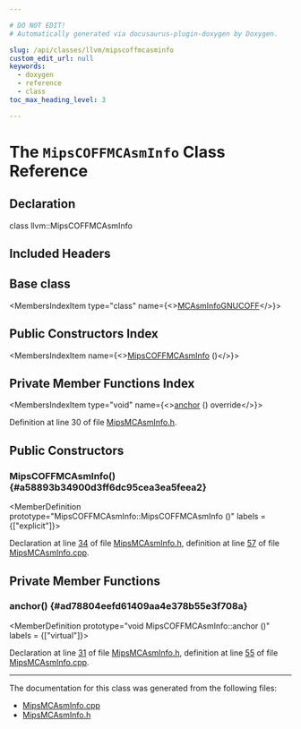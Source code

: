 ```yaml
---

# DO NOT EDIT!
# Automatically generated via docusaurus-plugin-doxygen by Doxygen.

slug: /api/classes/llvm/mipscoffmcasminfo
custom_edit_url: null
keywords:
  - doxygen
  - reference
  - class
toc_max_heading_level: 3

---
```





# The `MipsCOFFMCAsmInfo` Class Reference

<DoxygenPage pluginConfig={pluginConfig}>



## Declaration

<CodeBlock>class llvm::MipsCOFFMCAsmInfo</CodeBlock>

## Included Headers

<IncludesList>
<IncludesListItem
  filePath="Target/Mips/MCTargetDesc/MipsMCAsmInfo.h"
  permalink="/docs/api/files/lib/lib/target/lib/target/mips/lib/target/mips/mctargetdesc/mipsmcasminfo-h"
  isLocal="true" />
</IncludesList>

## Base class

<MembersIndex>

<MembersIndexItem
  type="class"
  name={<><a href="/docs/api/classes/llvm/mcasminfognucoff">MCAsmInfoGNUCOFF</a></>}>
</MembersIndexItem>

</MembersIndex>

## Public Constructors Index

<MembersIndex>

<MembersIndexItem
  name={<><a href="#a58893b34900d3ff6dc95cea3ea5feea2">MipsCOFFMCAsmInfo</a> ()</>}>
</MembersIndexItem>

</MembersIndex>

## Private Member Functions Index

<MembersIndex>

<MembersIndexItem
  type="void"
  name={<><a href="#ad78804eefd61409aa4e378b55e3f708a">anchor</a> () override</>}>
</MembersIndexItem>

</MembersIndex>


Definition at line 30 of file <a href="/docs/api/files/lib/lib/target/lib/target/mips/lib/target/mips/mctargetdesc/mipsmcasminfo-h">MipsMCAsmInfo.h</a>.

<SectionDefinition>

## Public Constructors

### MipsCOFFMCAsmInfo() {#a58893b34900d3ff6dc95cea3ea5feea2}

<MemberDefinition
  prototype="MipsCOFFMCAsmInfo::MipsCOFFMCAsmInfo ()"
  labels = {["explicit"]}>

Declaration at line <a href="/docs/api/files/lib/lib/target/lib/target/mips/lib/target/mips/mctargetdesc/mipsmcasminfo-h/#l00034">34</a> of file <a href="/docs/api/files/lib/lib/target/lib/target/mips/lib/target/mips/mctargetdesc/mipsmcasminfo-h">MipsMCAsmInfo.h</a>, definition at line <a href="/docs/api/files/lib/lib/target/lib/target/mips/lib/target/mips/mctargetdesc/mipsmcasminfo-cpp/#l00057">57</a> of file <a href="/docs/api/files/lib/lib/target/lib/target/mips/lib/target/mips/mctargetdesc/mipsmcasminfo-cpp">MipsMCAsmInfo.cpp</a>.
</MemberDefinition>

</SectionDefinition>

<SectionDefinition>

## Private Member Functions

### anchor() {#ad78804eefd61409aa4e378b55e3f708a}

<MemberDefinition
  prototype="void MipsCOFFMCAsmInfo::anchor ()"
  labels = {["virtual"]}>

Declaration at line <a href="/docs/api/files/lib/lib/target/lib/target/mips/lib/target/mips/mctargetdesc/mipsmcasminfo-h/#l00031">31</a> of file <a href="/docs/api/files/lib/lib/target/lib/target/mips/lib/target/mips/mctargetdesc/mipsmcasminfo-h">MipsMCAsmInfo.h</a>, definition at line <a href="/docs/api/files/lib/lib/target/lib/target/mips/lib/target/mips/mctargetdesc/mipsmcasminfo-cpp/#l00055">55</a> of file <a href="/docs/api/files/lib/lib/target/lib/target/mips/lib/target/mips/mctargetdesc/mipsmcasminfo-cpp">MipsMCAsmInfo.cpp</a>.
</MemberDefinition>

</SectionDefinition>

<hr/>

The documentation for this class was generated from the following files:

<ul>
<li><a href="/docs/api/files/lib/lib/target/lib/target/mips/lib/target/mips/mctargetdesc/mipsmcasminfo-cpp">MipsMCAsmInfo.cpp</a></li>
<li><a href="/docs/api/files/lib/lib/target/lib/target/mips/lib/target/mips/mctargetdesc/mipsmcasminfo-h">MipsMCAsmInfo.h</a></li>
</ul>

</DoxygenPage>
